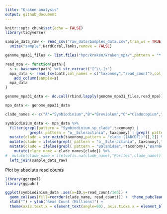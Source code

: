 ```yaml
---
title: "Kraken analysis"
output: github_document
---
```



```r
knitr::opts_chunk$set(echo = FALSE)
library(tidyverse)
```

```r
sample_data_raw <- read_csv("raw_data/Samples_data.csv",trim_ws = TRUE) %>% 
  unite("sample",HardCoral,Tanks,remove = FALSE)

genome_mpa31_files <- list.files("hpc/kraken/kraken_mpa/",pattern = "*.mpa",full.names = TRUE)

read_mpa <- function(path){
  s <- basename(path) %>% str_extract("[^\\.]+")
  mpa_data <- read_tsv(path,col_names = c("taxonomy","read_count"),col_types = cols()) %>% 
    add_column(sample=s) 
  mpa_data
}

genome_mpa31_data <- do.call(rbind,lapply(genome_mpa31_files,read_mpa)) %>% add_column(kmer="g31")

mpa_data <- genome_mpa31_data 
```


```r
clade_names <- c("A"="Symbiodinium","B"="Breviolum","C"="Cladocopium","D"="Durusdinium","F"="Fugacium","Host"="Porites", "Barnacle"="Barnacle")

symbiodinium_data <- mpa_data %>% 
  filter(grepl(pattern = "Symbiodinium_sp_clade",taxonomy) | 
           grepl( pattern = "o__Scleractinia", taxonomy) | grepl( pattern = "Balanidae", taxonomy)) %>% 
  mutate(clade = str_match(taxonomy,pattern = "clade_([ABCDF])")[,2]) %>% 
  mutate(clade = ifelse(grepl( pattern = "o__Scleractinia", taxonomy),"Host",clade)) %>% 
  mutate(clade = ifelse(grepl( pattern = "Balanidae", taxonomy),"Barnacle",clade)) %>% 
    mutate(clade_name = clade_names[clade]) %>% 
#  mutate(clade_name = ifelse(is.na(clade_name),"Porites",clade_name)) %>% 
  left_join(sample_data_raw)
```

Plot by absolute read counts

```r
library(ggrepel)
library(ggpubr)

ggplot(symbiodinium_data ,aes(x=ID,y=read_count/1e6)) + 
  geom_col(aes(fill=reorder(clade_name, read_count))) +  theme_pubclean() +
  xlab("") + ylab("Read Count (Millions)") + 
  theme(axis.text.x = element_text(angle=90), axis.ticks.x = element_blank(), legend.title = element_blank(), legend.position = "right")
```


